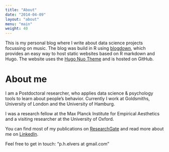 ```yaml
---
title: "About"
date: "2014-04-09"
layout: "about"
menu: "main"
weight: 40
---
```

This is my personal blog where I write about data science projects focussing on music. The blog was build in R using [blogdown](https://github.com/rstudio/blogdown), which provides an easy way to host static websites based on R markdown and Hugo. The website uses the [Hugo Nuo Theme](https://themes.gohugo.io/hugo-nuo/) and is hosted on GitHub.

# About me
I am a Postdoctoral researcher, who applies data science & psychology tools to learn about people’s behavior.
Currently I work at Goldsmiths, University of London and the University of Hamburg.

I was a research fellow at the Max Planck Institute for Empirical Aesthetics and a visiting researcher at the University of Oxford.

You can find most of my publications on [ResearchGate](https://www.researchgate.net/profile/Paul_Elvers) and read more about me on [LinkedIn](https://www.linkedin.com/in/paul-elvers/). 

Feel free to get in touch: "p.h.elvers at gmail.com"











